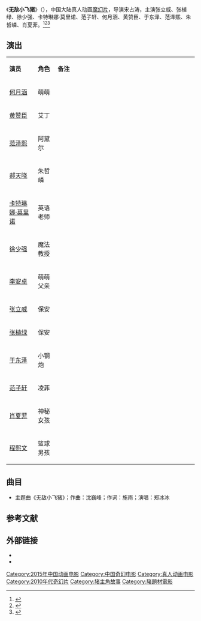 {{电影信息框
| 片名     = 无敌小飞猪
| 电影原名 = ''{{lang|en|The Invincible Piglet}}''
| 图像     = The Invincible Piglet poster.jpg
| 图像说明 = 海报
| 导演     = [[宋占涛|宋占涛]]
| 监制     = 
| 制片     = 宋占涛
| 编剧     = [[姚宾宾|姚宾宾]]
| 原著     = 
| 主演     = {{ubl|张立威|张植绿|徐少强|卡特琳娜·莫里诺|范子轩|何月涵|黄赞臣|于东泽|范泽熙|朱哲嶙|肖夏菲}}
| 配乐     = 赵晓飞
| 摄影     = 孟周飞
| 剪辑     = 蒋光雄
| 制片商   = 海宁火星人文化传播有限公司<br>亚德文化创意股份有限公司<br>香港星汇影视有限公司<br>北京蓝海龙文化传播有限公司<br>浙江泰皇影视文化有限公司
| 发行商   = 北京中外世纪影视文化传播有限公司
| 上映日期 = {{Film date|2015|4|3|中国大陆}}
| 片长     = 93分钟
| 产地     = {{CHNML}}
| 语言     = 普通话
| 预算     = 
| 票房     = 
| 前集     = 
| 续集     = 
}}
《'''无敌小飞猪'''》（{{lang-en|''The Invincible Piglet''}}），中国大陆真人动画[[奇幻片|魔幻片]]，导演宋占涛，主演张立威、张植绿、徐少强、卡特琳娜·莫里诺、范子轩、何月涵、黄赞臣、于东泽、范泽熙、朱哲嶙、肖夏菲。<ref>{{cite news|author= |url=http://news.xinhuanet.com/ent/2015-03/03/c_127536977.htm |title=《无敌小飞猪》4月3日上映 上演童真科幻暖心之旅 |newspaper=新华网|accessdate=2015-05-10 |date=2015-03-03}}</ref><ref>{{cite news |author= |url=http://www.chinadaily.com.cn/hqcj/xfly/2015-03-26/content_13444009.html |title=无敌小飞猪什么时候上映 |newspaper=中国日报 |date=2015-03-26 |accessdate=2015-05-10 |archive-date=2016-03-05 |archive-url=https://web.archive.org/web/20160305083330/http://www.chinadaily.com.cn/hqcj/xfly/2015-03-26/content_13444009.html |dead-url=no }}</ref><ref>{{cite news|author=|url=http://ent.163.com/15/0403/10/AM95J53R000300B1.html|title=《无敌小飞猪》今日公映 “邦女郎”加盟引关注|newspaper=网易|date=2015-04-03|accessdate=2015-05-10|archive-date=2016-03-07|archive-url=https://web.archive.org/web/20160307161550/http://ent.163.com/15/0403/10/AM95J53R000300B1.html|dead-url=no}}</ref>

== 演出 ==
{|class="wikitable" width="61%"
|- style="background:cornflowerblue; color:white" align=center
|style="width:9%"|'''演员'''||style="width:6%"|'''角色'''||style="width:44%"|'''备注'''
|-
| [[何月涵|何月涵]] || 萌萌 || 
|-
| [[黄赞臣|黄赞臣]] || 艾丁|| 
|- 
| [[范泽熙|范泽熙]] || 阿黛尔 || 
|- 
| [[郝天晓|郝天晓]] || 朱哲嶙 || 
|-
| [[卡特琳娜·莫里诺|卡特琳娜·莫里诺]] || 英语老师 || 
|-
| [[徐少强|徐少强]] || 魔法教授 || 
|- 
| [[李安卓|李安卓]] || 萌萌父亲 || 
|- 
| [[张立威|张立威]] || 保安 || 
|-
| [[张植绿|张植绿]] || 保安 || 
|-
| [[于东泽|于东泽]] || 小钢炮 || 
|-
| [[范子轩|范子轩]] || 凌菲 || 
|-
| [[肖夏菲|肖夏菲]] || 神秘女孩 || 
|- 
| [[程熙文|程熙文]] || 篮球男孩 || 
|}

==曲目==
*主题曲《无敌小飞猪》；作曲：沈巍峰；作词：施雨；演唱：郑冰冰

==参考文献==
{{reflist}}

== 外部链接==
* {{douban}}
* {{Mtime|221770}}

{{DEFAULTSORT:W无敌小飞猪}}
[[Category:2015年中国动画电影|Category:2015年中国动画电影]]
[[Category:中国奇幻电影|Category:中国奇幻电影]]
[[Category:真人动画电影|Category:真人动画电影]]
[[Category:2010年代奇幻片|Category:2010年代奇幻片]]
[[Category:猪主角故事|Category:猪主角故事]]
[[Category:豬題材電影|Category:豬題材電影]]